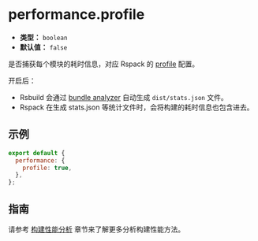 # performance.profile

- **类型：** `boolean`
- **默认值：** `false`

是否捕获每个模块的耗时信息，对应 Rspack 的 [profile](https://rspack.dev/config/other-options#profile) 配置。

开启后：

- Rsbuild 会通过 [bundle analyzer](https://github.com/webpack-contrib/webpack-bundle-analyzer) 自动生成 `dist/stats.json` 文件。
- Rspack 在生成 stats.json 等统计文件时，会将构建的耗时信息也包含进去。

## 示例

```js
export default {
  performance: {
    profile: true,
  },
};
```

## 指南

请参考 [构建性能分析](/guide/optimization/build-performance#nodejs-profiling) 章节来了解更多分析构建性能方法。
